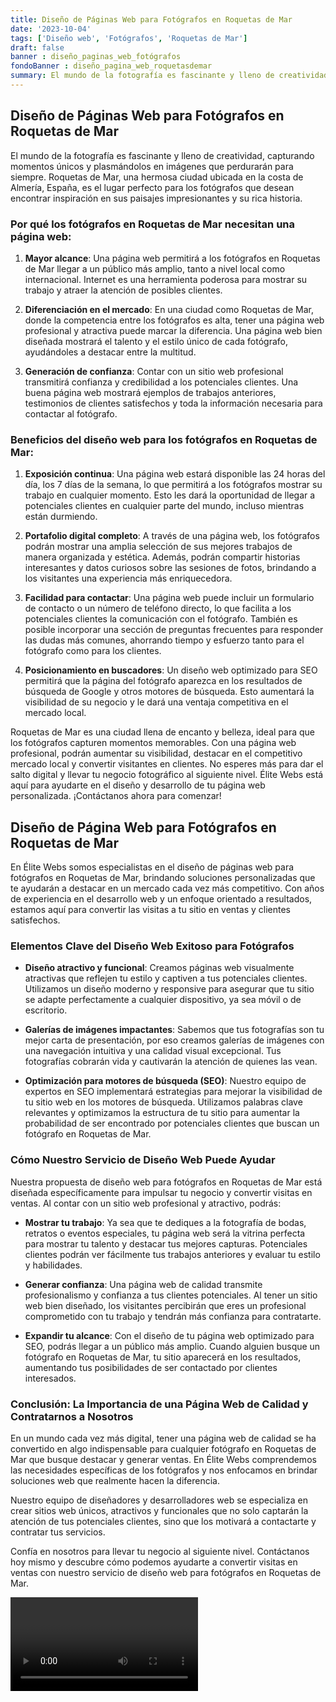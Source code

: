 ```yaml
---
title: Diseño de Páginas Web para Fotógrafos en Roquetas de Mar
date: '2023-10-04'
tags: ['Diseño web', 'Fotógrafos', 'Roquetas de Mar']
draft: false
banner : diseño_paginas_web_fotógrafos
fondoBanner : diseño_pagina_web_roquetasdemar
summary: El mundo de la fotografía es fascinante y lleno de creatividad, capturando momentos únicos y plasmándolos en imágenes que perdurarán para siempre. Roquetas de Mar, una hermosa ciudad ubicada en la costa de Almería, España, es el lugar perfecto para los fotógrafos que desean encontrar inspiración en sus paisajes impresionantes y su rica historia.
---
```


## Diseño de Páginas Web para Fotógrafos en Roquetas de Mar

El mundo de la fotografía es fascinante y lleno de creatividad, capturando momentos únicos y plasmándolos en imágenes que perdurarán para siempre. Roquetas de Mar, una hermosa ciudad ubicada en la costa de Almería, España, es el lugar perfecto para los fotógrafos que desean encontrar inspiración en sus paisajes impresionantes y su rica historia.

### Por qué los fotógrafos en Roquetas de Mar necesitan una página web:

1. **Mayor alcance**: Una página web permitirá a los fotógrafos en Roquetas de Mar llegar a un público más amplio, tanto a nivel local como internacional. Internet es una herramienta poderosa para mostrar su trabajo y atraer la atención de posibles clientes.

2. **Diferenciación en el mercado**: En una ciudad como Roquetas de Mar, donde la competencia entre los fotógrafos es alta, tener una página web profesional y atractiva puede marcar la diferencia. Una página web bien diseñada mostrará el talento y el estilo único de cada fotógrafo, ayudándoles a destacar entre la multitud.

3. **Generación de confianza**: Contar con un sitio web profesional transmitirá confianza y credibilidad a los potenciales clientes. Una buena página web mostrará ejemplos de trabajos anteriores, testimonios de clientes satisfechos y toda la información necesaria para contactar al fotógrafo.

### Beneficios del diseño web para los fotógrafos en Roquetas de Mar:

1. **Exposición continua**: Una página web estará disponible las 24 horas del día, los 7 días de la semana, lo que permitirá a los fotógrafos mostrar su trabajo en cualquier momento. Esto les dará la oportunidad de llegar a potenciales clientes en cualquier parte del mundo, incluso mientras están durmiendo.

2. **Portafolio digital completo**: A través de una página web, los fotógrafos podrán mostrar una amplia selección de sus mejores trabajos de manera organizada y estética. Además, podrán compartir historias interesantes y datos curiosos sobre las sesiones de fotos, brindando a los visitantes una experiencia más enriquecedora.

3. **Facilidad para contactar**: Una página web puede incluir un formulario de contacto o un número de teléfono directo, lo que facilita a los potenciales clientes la comunicación con el fotógrafo. También es posible incorporar una sección de preguntas frecuentes para responder las dudas más comunes, ahorrando tiempo y esfuerzo tanto para el fotógrafo como para los clientes.

4. **Posicionamiento en buscadores**: Un diseño web optimizado para SEO permitirá que la página del fotógrafo aparezca en los resultados de búsqueda de Google y otros motores de búsqueda. Esto aumentará la visibilidad de su negocio y le dará una ventaja competitiva en el mercado local.

Roquetas de Mar es una ciudad llena de encanto y belleza, ideal para que los fotógrafos capturen momentos memorables. Con una página web profesional, podrán aumentar su visibilidad, destacar en el competitivo mercado local y convertir visitantes en clientes. No esperes más para dar el salto digital y llevar tu negocio fotográfico al siguiente nivel. Élite Webs está aquí para ayudarte en el diseño y desarrollo de tu página web personalizada. ¡Contáctanos ahora para comenzar!

<GifSeo />

<Cta />

## Diseño de Página Web para Fotógrafos en Roquetas de Mar

En Élite Webs somos especialistas en el diseño de páginas web para fotógrafos en Roquetas de Mar, brindando soluciones personalizadas que te ayudarán a destacar en un mercado cada vez más competitivo. Con años de experiencia en el desarrollo web y un enfoque orientado a resultados, estamos aquí para convertir las visitas a tu sitio en ventas y clientes satisfechos.

### Elementos Clave del Diseño Web Exitoso para Fotógrafos

- **Diseño atractivo y funcional**: Creamos páginas web visualmente atractivas que reflejen tu estilo y captiven a tus potenciales clientes. Utilizamos un diseño moderno y responsive para asegurar que tu sitio se adapte perfectamente a cualquier dispositivo, ya sea móvil o de escritorio.

- **Galerías de imágenes impactantes**: Sabemos que tus fotografías son tu mejor carta de presentación, por eso creamos galerías de imágenes con una navegación intuitiva y una calidad visual excepcional. Tus fotografías cobrarán vida y cautivarán la atención de quienes las vean.

- **Optimización para motores de búsqueda (SEO)**: Nuestro equipo de expertos en SEO implementará estrategias para mejorar la visibilidad de tu sitio web en los motores de búsqueda. Utilizamos palabras clave relevantes y optimizamos la estructura de tu sitio para aumentar la probabilidad de ser encontrado por potenciales clientes que buscan un fotógrafo en Roquetas de Mar.

### Cómo Nuestro Servicio de Diseño Web Puede Ayudar

Nuestra propuesta de diseño web para fotógrafos en Roquetas de Mar está diseñada específicamente para impulsar tu negocio y convertir visitas en ventas. Al contar con un sitio web profesional y atractivo, podrás:

- **Mostrar tu trabajo**: Ya sea que te dediques a la fotografía de bodas, retratos o eventos especiales, tu página web será la vitrina perfecta para mostrar tu talento y destacar tus mejores capturas. Potenciales clientes podrán ver fácilmente tus trabajos anteriores y evaluar tu estilo y habilidades.

- **Generar confianza**: Una página web de calidad transmite profesionalismo y confianza a tus clientes potenciales. Al tener un sitio web bien diseñado, los visitantes percibirán que eres un profesional comprometido con tu trabajo y tendrán más confianza para contratarte.

- **Expandir tu alcance**: Con el diseño de tu página web optimizado para SEO, podrás llegar a un público más amplio. Cuando alguien busque un fotógrafo en Roquetas de Mar, tu sitio aparecerá en los resultados, aumentando tus posibilidades de ser contactado por clientes interesados.

### Conclusión: La Importancia de una Página Web de Calidad y Contratarnos a Nosotros

En un mundo cada vez más digital, tener una página web de calidad se ha convertido en algo indispensable para cualquier fotógrafo en Roquetas de Mar que busque destacar y generar ventas. En Élite Webs comprendemos las necesidades específicas de los fotógrafos y nos enfocamos en brindar soluciones web que realmente hacen la diferencia.

Nuestro equipo de diseñadores y desarrolladores web se especializa en crear sitios web únicos, atractivos y funcionales que no solo captarán la atención de tus potenciales clientes, sino que los motivará a contactarte y contratar tus servicios.

Confía en nosotros para llevar tu negocio al siguiente nivel. Contáctanos hoy mismo y descubre cómo podemos ayudarte a convertir visitas en ventas con nuestro servicio de diseño web para fotógrafos en Roquetas de Mar.

<Video />

<CtaBot job='Fotógrafos' city='Roquetas de Mar'/>

<Gmaps query='Roquetas de Mar+españa+maps' />